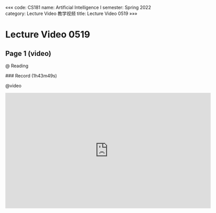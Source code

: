 «««
code: CS181
name: Artificial Intelligence I
semester: Spring 2022
category: Lecture Video 教学视频
title: Lecture Video 0519
»»»

# Lecture Video 0519

## Page 1 (video)

@ Reading

<div class="markdown-body">
### Record (1h43m49s)
</div>

@video

<iframe src="https://sbfull.com/e/647s7oxlnojp.html" frameborder=0 marginwidth=0 marginheight=0 scrolling=no width=640 height=360 allowfullscreen></iframe>

